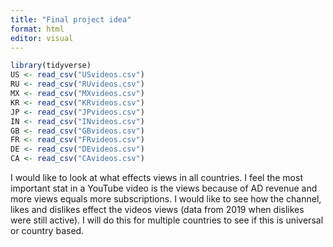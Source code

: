 ---
title: "Final project idea"
format: html
editor: visual
---

```{r}
library(tidyverse)
US <- read_csv("USvideos.csv")
RU <- read_csv("RUvideos.csv")
MX <- read_csv("MXvideos.csv")
KR <- read_csv("KRvideos.csv")
JP <- read_csv("JPvideos.csv")
IN <- read_csv("INvideos.csv")
GB <- read_csv("GBvideos.csv")
FR <- read_csv("FRvideos.csv")
DE <- read_csv("DEvideos.csv")
CA <- read_csv("CAvideos.csv")
```

I would like to look at what effects views in all countries. I feel the most important stat in a YouTube video is the views because of AD revenue and more views equals more subscriptions. I would like to see how the channel, likes and dislikes effect the videos views (data from 2019 when dislikes were still active). I will do this for multiple countries to see if this is universal or country based.
